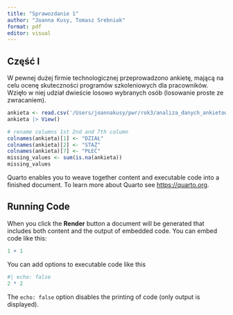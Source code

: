 ```yaml
---
title: "Sprawozdanie 1"
author: "Joanna Kusy, Tomasz Srebniak"
format: pdf
editor: visual
---
```


## Część I

W pewnej dużej firmie technologicznej przeprowadzono ankietę, mającą na celu ocenę skuteczności programów szkoleniowych dla pracowników. Wzięło w niej udział dwieście losowo wybranych osób (losowanie proste ze zwracaniem).

```r
ankieta <- read.csv('/Users/joannakusy/pwr/rok3/analiza_danych_ankietowych/ankieta.csv', header = TRUE, sep = ";", check.names = F)
ankieta |> View()
```

```r
# rename columns 1st 2nd and 7th column
colnames(ankieta)[1] <- "DZIAŁ"
colnames(ankieta)[2] <- "STAŻ"
colnames(ankieta)[7] <- "PŁEĆ"
missing_values <- sum(is.na(ankieta))
missing_values
```

Quarto enables you to weave together content and executable code into a finished document. To learn more about Quarto see <https://quarto.org>.

## Running Code

When you click the **Render** button a document will be generated that includes both content and the output of embedded code. You can embed code like this:

```r
1 + 1
```

You can add options to executable code like this

```r
#| echo: false
2 * 2
```

The `echo: false` option disables the printing of code (only output is displayed).
